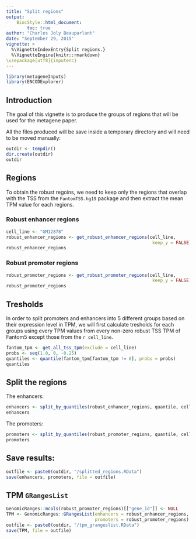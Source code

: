 ```yaml
---
title: "Split regions"
output:
    BiocStyle::html_document:
        toc: true
author: "Charles Joly Beauparlant"
date: "September 29, 2015"
vignette: >
  %\VignetteIndexEntry{Split regions.}
  %\VignetteEngine{knitr::rmarkdown}
\usepackage[utf8]{inputenc}
---
```


```r
library(metageneInputs)
library(ENCODExplorer)
```

## Introduction

The goal of this vignette is to produce the groups of regions that will be used
for the metagene paper.

All the files produced will be save inside a temporary directory and will need
to be moved manually:
```r
outdir <- tempdir()
dir.create(outdir)
outdir
```

## Regions

To obtain the robust regoins, we need to keep only the regions that overlap
with the TSS from the `FantomTSS.hg19` package and then extract the mean TPM
value for each regions.

### Robust enhancer regions

```r
cell_line <- "GM12878"
robust_enhancer_regions <- get_robust_enhancer_regions(cell_line,
                                                        keep_y = FALSE)
robust_enhancer_regions
```

### Robust promoter regions

```r
robust_promoter_regions <- get_robust_promoter_regions(cell_line,
                                                        keep_y = FALSE)
robust_promoter_regions
```

## Tresholds

In order to split promoters and enhancers into 5 different groups based on
their expression level in TPM, we will first calculate tresholds for each
groups using every TPM values from every non-zero robust TSS TPM of Fantom5
except those from the `r cell_line`.

```r
fantom_tpm <- get_all_tss_tpm(exclude = cell_line)
probs <- seq(1.0, 0, -0.25)
quantiles <- quantile(fantom_tpm[fantom_tpm != 0], probs = probs)
quantiles
```

## Split the regions

The enhancers:

```r
enhancers <- split_by_quantiles(robust_enhancer_regions, quantile, cell_line)
enhancers
```

The promoters:

```r
promoters <- split_by_quantiles(robust_promoter_regions, quantile, cell_line)
promoters
```

## Save results:

```r
outfile <- paste0(outdir, "/splitted_regions.RData")
save(enhancers, promoters, file = outfile)
```

## TPM `GRangesList`

```r
GenomicRanges::mcols(robust_promoter_regions)[["gene_id"]] <- NULL
TPM <- GenomicRanges::GRangesList(enhancers = robust_enhancer_regions,
                                  promoters = robust_promoter_regions)
outfile <- paste0(outdir, "/tpm_grangeslist.RData")
save(TPM, file = outfile)
```
